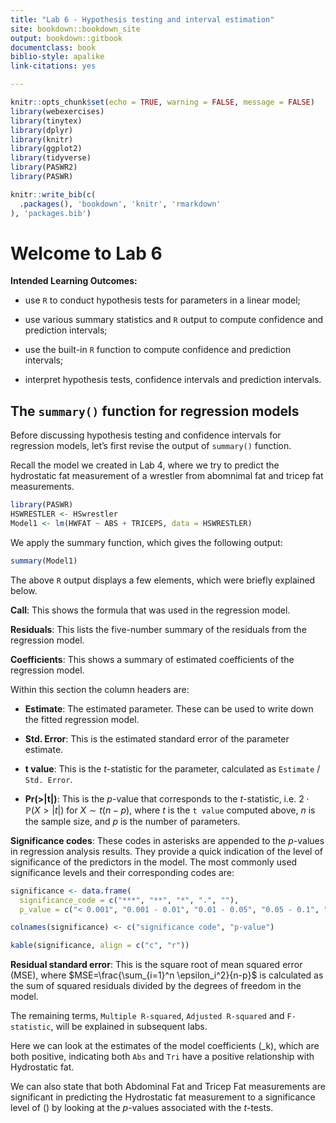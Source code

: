 ```yaml
---
title: "Lab 6 - Hypothesis testing and interval estimation"
site: bookdown::bookdown_site
output: bookdown::gitbook
documentclass: book
biblio-style: apalike
link-citations: yes

---
```


```r
knitr::opts_chunk$set(echo = TRUE, warning = FALSE, message = FALSE)
library(webexercises)
library(tinytex)
library(dplyr)
library(knitr)
library(ggplot2)
library(tidyverse)
library(PASWR2)
library(PASWR)
```


```r
knitr::write_bib(c(
  .packages(), 'bookdown', 'knitr', 'rmarkdown'
), 'packages.bib')
```
# Welcome to Lab 6

**Intended Learning Outcomes:**

- use `R` to conduct hypothesis tests for parameters in a linear model;

- use various summary statistics and `R` output to compute confidence and prediction intervals;

- use the built-in `R` function to compute confidence and prediction intervals;

- interpret hypothesis tests, confidence intervals and prediction intervals.

## The `summary()` function for regression models

Before discussing hypothesis testing and confidence intervals for regression models, let's first revise the output of `summary()` function.

Recall the model we created in Lab 4, where we try to predict the hydrostatic fat measurement of a wrestler from abomnimal fat and tricep fat measurements.
```r
library(PASWR)
HSWRESTLER <- HSwrestler
Model1 <- lm(HWFAT ~ ABS + TRICEPS, data = HSWRESTLER)
```

We apply the summary function, which gives the following output:
```r
summary(Model1)
```
The above `R` output displays a few elements, which were briefly explained below.

**Call**: This shows the formula that was used in the regression model.

**Residuals**: This lists the five-number summary of the residuals from the regression model.

**Coefficients**: This shows a summary of estimated coefficients of the regression model.

Within this section the column headers are:

* **Estimate**: The estimated parameter. These can be used to write down the fitted regression model.

* **Std. Error**: This is the estimated standard error of the parameter estimate.

* **t value**: This is the $t$-statistic for the parameter, calculated as `Estimate` / `Std. Error`.

* **Pr(>|t|)**: This is the $p$-value that corresponds to the $t$-statistic, i.e. $2\cdot \mathbb{P}(X>|t|)$ for $X \sim t(n-p)$, where $t$ is the `t value` computed above, $n$ is the sample size, and $p$ is the number of parameters.

**Significance codes**: These codes in asterisks are appended to the $p$-values in regression analysis results. They provide a quick indication of the level of significance of the predictors in the model. The most commonly used significance levels and their corresponding codes are:

```r
significance <- data.frame(
  significance_code = c("***", "**", "*", ".", ""),
  p_value = c("< 0.001", "0.001 - 0.01", "0.01 - 0.05", "0.05 - 0.1", "≥ 0.1"))

colnames(significance) <- c("significance code", "p-value")

kable(significance, align = c("c", "r"))
```


**Residual standard error**: This is the square root of mean squared error (MSE), where $MSE=\frac{\sum_{i=1}^n \epsilon_i^2}{n-p}$ is calculated as the sum of squared residuals divided by the degrees of freedom in the model.

The remaining terms, `Multiple R-squared`, `Adjusted R-squared` and `F-statistic`, will be explained in subsequent labs. 

Here we can look at the estimates of the model coefficients \(\hat{\beta}_k\), which are both positive, indicating both `Abs` and `Tri` have a positive relationship with Hydrostatic fat. 

We can also state that both Abdominal Fat and Tricep Fat measurements are significant in predicting the Hydrostatic fat measurement to a significance level of \(\approx 0\) by looking at the $p$-values associated with the $t$-tests.



<!-- ## Hypothesis testing for linear relationships -->

<!-- Recall a linear regression model can be written in the matrix form as  -->
<!-- $$\mathbf{Y} = \mathbf{X} \boldsymbol{\beta} + \boldsymbol \epsilon.$$ -->
<!-- Assuming \(\boldsymbol{\epsilon} \sim N (\mathbf{0},\sigma^2 \bf{I})\), we have shown that \(\mathbf{Y} \sim N (\mathbf{X} \boldsymbol{\beta},\sigma^2 \bf{I})\)  and \(\hat{\boldsymbol{\beta}} \sim N (\boldsymbol{\beta},\sigma^2 \mathbf{(X'X)}^{-1})\). -->

<!-- ### Finding the estimate of error variance -->
<!-- We know that \(\hat{\sigma}^2 = s^2=MSE=\frac{SSE}{n-p}=\frac{\sum^2_{i=1} \hat{\epsilon}^2_i}{n-p}\) and  -->

<!-- $$\mathbf{s}^2_{{\hat{\boldsymbol{\beta}}}} = \hat{\sigma}^2 \mathbf{(X'X)}^{-1} = \begin{bmatrix} -->
<!-- s^2_{{\hat{\beta}_0}} & s_{\hat{\beta}_0,\hat{\beta}_1} &...& s_{\hat{\beta}_0,\hat{\beta}_{p-1}}\\ -->
<!-- s_{\hat{\beta}_1,\hat{\beta}_0} & s^2_{\hat{\beta}_1} &...& s_{\hat{\beta}_1,\hat{\beta}_{p-1}}\\ -->
<!-- \vdots & \vdots & \ddots & \vdots \\ -->
<!-- s_{\hat{\beta}_{p-1},\hat{\beta}_0} & s_{\hat{\beta}_{p-1},\hat{\beta}_1} &...& s^2_{\hat{\beta}_{p-1}} -->
<!-- \end{bmatrix} $$ -->

<!-- In R the matrices of $\mathbf{(X'X)}^{-1}$ and $\mathbf{s}^2_{{\hat{\boldsymbol{\beta}}}}$ can be found using `summary(lm.object)$cov.unscaled` and `vcov(lm.object)` respectively, where `lm.object` is the linear model object built by using `lm()`. -->

<!-- ### Steps of the hypothesis test -->


<!-- **Step 1: Hypotheses**  -->

<!-- If we want to test a model coefficient against a hypothesised value. the null and alternative hypotheses are: -->
<!-- $$H_0: \beta_k = \beta_{k_0} \quad \text{vs} \quad H_1: \beta_k \neq \beta_{k_0}$$ -->

<!-- **Step 2: Test Statistic**  -->

<!-- The test statistic is \(\hat{\beta_k}\). Assuming the error terms are distributed normally,  -->

<!-- $$\hat{\beta_k} \sim N(\beta_k, \sigma^2_{\hat{\beta_k}}).$$ -->

<!-- The standardised test statistic under the assumption that $H_0$ is true and its distribution are: -->

<!-- \[\frac{\text{unbiased estimator} - \text{hypothesized value}}{\text{standard error of estimator}} = \frac{\hat{\beta}_k-\beta_{k_0}}{s_{\hat{\beta}_k}} \sim t_{n-p}\] -->

<!-- **Step 3: Rejection region calculations**  -->

<!-- The standardised test statistic is $\frac{\hat{\beta_k}-\beta_{k_0}}{s_{\hat{\beta}_k}} \sim t_{n-p}$, and so $t_\text{obs} = \frac{\hat{\beta_k}-\beta_{k_0}}{s_{\hat{\beta}_k}}$. This can be compared to the critical value, \(t_{1-\alpha,n-p}\), which can be found from the statistical table or using R.  -->

<!-- In R the test can be run using the function `lm()`. For example: -->

<!-- ```{r, echo=TRUE, eval=FALSE} -->
<!-- model <- lm() -->
<!-- summary(model)$coef -->
<!-- ``` -->
<!-- This will give the observed $t$-value and the corresponding $p$-value which can then be compared to the significance level \(\alpha\). -->

<!-- **Step 4: Statistical conclusion** -->

<!-- * From the rejection region, reject $H_0$ if $|t_\text{obs}$ is greater than the critical value. -->

<!-- * From the $p$-value, reject $H_0$ if the $p$-value is less than \(\alpha\). -->

<!-- **Step 5: English conclusion**  -->

<!-- Depending on whether $H_0$ is rejected or not, conclude whether there is sufficient or insufficient evidence evidence to suggest a linear relationship between the response variable and the predictor variable.  -->


<!-- ## Confidence intervals for the model parameters -->


<!-- We may also want to build confidence intervals (CI) for our model parameters. The CI for the parameter \(\beta_k\) with confidence level \(1-\alpha\) is: -->

<!-- \[\left( \hat{\beta}_k - t_{1-\alpha/2\text{ };\text{ }n-p} \cdot s_{\hat{\beta}_k},\ \hat{\beta}_k + t_{1-\alpha/2\text{ };\text{ }n-p} \cdot s_{\hat{\beta}_k}\right),\] -->

<!-- where the degrees of freedom is \(n-p\) because \(\sigma^2\) is estimated using \(MSE=\frac{SSE}{n-p}\).  -->


